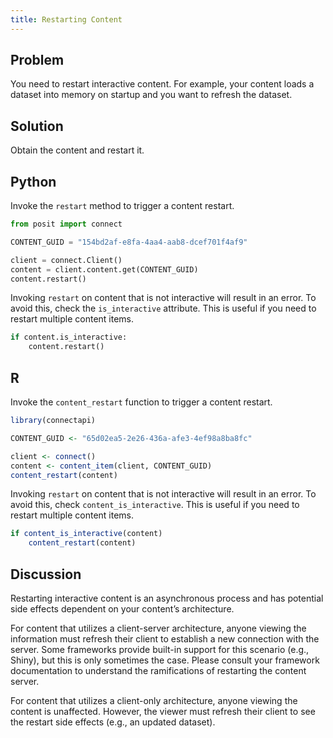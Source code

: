 ```yaml
---
title: Restarting Content
---
```


## Problem

You need to restart interactive content. For example, your content loads a dataset into memory on startup and you want to refresh the dataset.

## Solution

Obtain the content and restart it.

::: {.panel-tabset group="language"}

## Python

Invoke the `restart` method to trigger a content restart.

```python
from posit import connect

CONTENT_GUID = "154bd2af-e8fa-4aa4-aab8-dcef701f4af9"

client = connect.Client()
content = client.content.get(CONTENT_GUID)
content.restart()
```

Invoking `restart` on content that is not interactive will result in an error. To avoid this, check the `is_interactive` attribute. This is useful if you need to restart multiple content items.

```python
if content.is_interactive:
    content.restart()
```

## R

Invoke the `content_restart` function to trigger a content restart.

```r
library(connectapi)

CONTENT_GUID <- "65d02ea5-2e26-436a-afe3-4ef98a8ba8fc"

client <- connect()
content <- content_item(client, CONTENT_GUID)
content_restart(content)
```

Invoking `restart` on content that is not interactive will result in an error. To avoid this, check `content_is_interactive`. This is useful if you need to restart multiple content items.

```r
if content_is_interactive(content)
    content_restart(content)
```
:::

## Discussion

Restarting interactive content is an asynchronous process and has potential side effects dependent on your content's architecture.

For content that utilizes a client-server architecture, anyone viewing the information must refresh their client to establish a new connection with the server. Some frameworks provide built-in support for this scenario (e.g., Shiny), but this is only sometimes the case. Please consult your framework documentation to understand the ramifications of restarting the content server.

For content that utilizes a client-only architecture, anyone viewing the content is unaffected. However, the viewer must refresh their client to see the restart side effects (e.g., an updated dataset).

